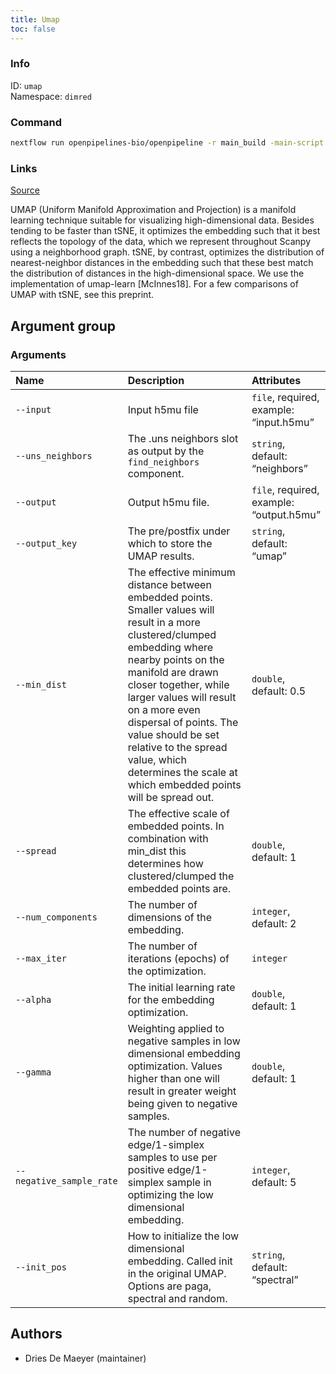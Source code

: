 ```yaml
---
title: Umap
toc: false
---
```


::: {.column-margin}

### Info

ID: `umap`  
Namespace: `dimred`

### Command

```bash
nextflow run openpipelines-bio/openpipeline -r main_build -main-script target/nextflow/dimred/umap/main.nf --help
```

### Links
[Source](https://github.com/openpipelines-bio/openpipeline/blob/main/src/dimred/umap){.btn-action .btn-sm .btn-info .btn role="button"}
:::

UMAP (Uniform Manifold Approximation and Projection) is a manifold learning technique suitable for visualizing high-dimensional data. Besides tending to be faster than tSNE, it optimizes the embedding such that it best reflects the topology of the data, which we represent throughout Scanpy using a neighborhood graph. tSNE, by contrast, optimizes the distribution of nearest-neighbor distances in the embedding such that these best match the distribution of distances in the high-dimensional space. We use the implementation of umap-learn [McInnes18]. For a few comparisons of UMAP with tSNE, see this preprint.


## Argument group

### Arguments



|Name                     |Description                                                                                                                                                                                                                                                                                                                                                                               |Attributes                               |
|:------------------------|:-----------------------------------------------------------------------------------------------------------------------------------------------------------------------------------------------------------------------------------------------------------------------------------------------------------------------------------------------------------------------------------------|:----------------------------------------|
|`--input`                |Input h5mu file                                                                                                                                                                                                                                                                                                                                                                           |`file`, required, example: "input.h5mu"  |
|`--uns_neighbors`        |The .uns neighbors slot as output by the `find_neighbors` component.                                                                                                                                                                                                                                                                                                                      |`string`, default: "neighbors"           |
|`--output`               |Output h5mu file.                                                                                                                                                                                                                                                                                                                                                                         |`file`, required, example: "output.h5mu" |
|`--output_key`           |The pre/postfix under which to store the UMAP results.                                                                                                                                                                                                                                                                                                                                    |`string`, default: "umap"                |
|`--min_dist`             |The effective minimum distance between embedded points. Smaller values will result in a more clustered/clumped embedding where nearby points on the manifold are drawn closer together, while larger values will result on a more even dispersal of points. The value should be set relative to the spread value, which determines the scale at which embedded points will be spread out. |`double`, default: 0.5                   |
|`--spread`               |The effective scale of embedded points. In combination with min_dist this determines how clustered/clumped the embedded points are.                                                                                                                                                                                                                                                       |`double`, default: 1                     |
|`--num_components`       |The number of dimensions of the embedding.                                                                                                                                                                                                                                                                                                                                                |`integer`, default: 2                    |
|`--max_iter`             |The number of iterations (epochs) of the optimization.                                                                                                                                                                                                                                                                                                                                    |`integer`                                |
|`--alpha`                |The initial learning rate for the embedding optimization.                                                                                                                                                                                                                                                                                                                                 |`double`, default: 1                     |
|`--gamma`                |Weighting applied to negative samples in low dimensional embedding optimization. Values higher than one will result in greater weight being given to negative samples.                                                                                                                                                                                                                    |`double`, default: 1                     |
|`--negative_sample_rate` |The number of negative edge/1-simplex samples to use per positive edge/1-simplex sample in optimizing the low dimensional embedding.                                                                                                                                                                                                                                                      |`integer`, default: 5                    |
|`--init_pos`             |How to initialize the low dimensional embedding. Called init in the original UMAP. Options are paga, spectral and random.                                                                                                                                                                                                                                                                 |`string`, default: "spectral"            |

## Authors

 * Dries De Maeyer  (maintainer)

